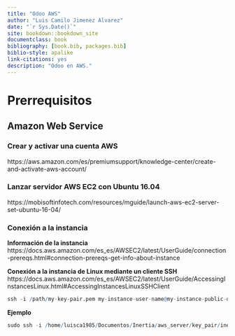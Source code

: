 ```yaml
--- 
title: "Odoo AWS"
author: "Luis Camilo Jimenez Alvarez"
date: "`r Sys.Date()`"
site: bookdown::bookdown_site
documentclass: book
bibliography: [book.bib, packages.bib]
biblio-style: apalike
link-citations: yes
description: "Odoo en AWS."
---
```


# Prerrequisitos

## Amazon Web Service

### Crear y activar una cuenta AWS
https://aws.amazon.com/es/premiumsupport/knowledge-center/create-and-activate-aws-account/

### Lanzar servidor AWS EC2 con Ubuntu 16.04
https://mobisoftinfotech.com/resources/mguide/launch-aws-ec2-server-set-ubuntu-16-04/

### Conexión a la instancia

**Información de la instancia**
https://docs.aws.amazon.com/es_es/AWSEC2/latest/UserGuide/connection-prereqs.html#connection-prereqs-get-info-about-instance

**Conexión a la instancia de Linux mediante un cliente SSH**
https://docs.aws.amazon.com/es_es/AWSEC2/latest/UserGuide/AccessingInstancesLinux.html#AccessingInstancesLinuxSSHClient

```r
ssh -i /path/my-key-pair.pem my-instance-user-name@my-instance-public-dns-name
```

**Ejemplo**

```r
sudo ssh -i /home/luisca1985/Documentos/Inertia/aws_server/key_pair/inertiasas_aws_key_pair.pem ubuntu@ec2-3-129-68-98.us-east-2.compute.amazonaws.com
```
